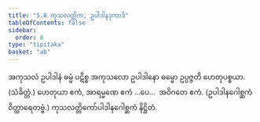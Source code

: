 ```yaml
---
title: "5.8 ကုသလတ္တိက, ဥပါဒါနဒုကာဒိ"
tableOfContents: false
sidebar:
  order: 8
type: "tipitaka"
basket: "ab"
---
```



<DynamicBreadcrumb />

<Division number="35">

<Paragraph number="1433">
အကုသလံ ဥပါဒါနံ ဓမ္မံ ပဋိစ္စ အကုသလော ဥပါဒါနော ဓမ္မော ဥပ္ပဇ္ဇတိ ဟေတုပစ္စယာ. (သံခိတ္တံ.)
</Paragraph>

<Paragraph number="1434">
ဟေတုယာ ဧကံ, အာရမ္မဏေ ဧကံ …ပေ…  အဝိဂတေ ဧကံ. (ဥပါဒါနဂေါစ္ဆကံ ဝိတ္ထာရေတဗ္ဗံ.)

</Paragraph>
</Division>

<Paragraph number="1435" type="center">
ကုသလတ္တိကော်ပါဒါနဂေါစ္ဆကံ နိဋ္ဌိတံ.
</Paragraph>
